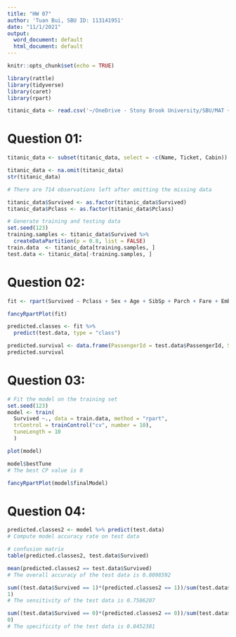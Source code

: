 ```yaml
---
title: "HW 07"
author: 'Tuan Bui, SBU ID: 113141951'
date: "11/1/2021"
output:
  word_document: default
  html_document: default
---
```


```r
knitr::opts_chunk$set(echo = TRUE)
```

```r
library(rattle)
library(tidyverse)
library(caret)
library(rpart)

titanic_data <- read.csv('~/OneDrive - Stony Brook University/SBU/MAT + AMS/Fall 2021/AMS 380/hw/07/Titanic.csv', header = T)
```

# Question 01:

```r
titanic_data <- subset(titanic_data, select = -c(Name, Ticket, Cabin))

titanic_data <- na.omit(titanic_data)
str(titanic_data)

# There are 714 observations left after omitting the missing data

titanic_data$Survived <- as.factor(titanic_data$Survived)
titanic_data$Pclass <- as.factor(titanic_data$Pclass)

# Generate training and testing data
set.seed(123)
training.samples <- titanic_data$Survived %>% 
  createDataPartition(p = 0.8, list = FALSE)
train.data  <- titanic_data[training.samples, ]
test.data <- titanic_data[-training.samples, ]
```

# Question 02:

```r
fit <- rpart(Survived ~ Pclass + Sex + Age + SibSp + Parch + Fare + Embarked, data = train.data, method="class")

fancyRpartPlot(fit)

predicted.classes <- fit %>% 
  predict(test.data, type = "class")

predicted.survival <- data.frame(PassengerId = test.data$PassengerId, Survived = predicted.classes)
predicted.survival


```

# Question 03:

```r
# Fit the model on the training set
set.seed(123)
model <- train(
  Survived ~., data = train.data, method = "rpart",
  trControl = trainControl("cv", number = 10),
  tuneLength = 10
  )

plot(model)

model$bestTune
# The best CP value is 0

fancyRpartPlot(model$finalModel)
```

# Question 04:

```r
predicted.classes2 <- model %>% predict(test.data)
# Compute model accuracy rate on test data

# confusion matrix
table(predicted.classes2, test.data$Survived)

mean(predicted.classes2 == test.data$Survived)
# The overall accuracy of the test data is 0.8098592

sum((test.data$Survived == 1)*(predicted.classes2 == 1))/sum(test.data$Survived ==
1)
# The sensitivity of the test data is 0.7586207

sum((test.data$Survived == 0)*(predicted.classes2 == 0))/sum(test.data$Survived ==
0)
# The specificity of the test data is 0.8452381
```
